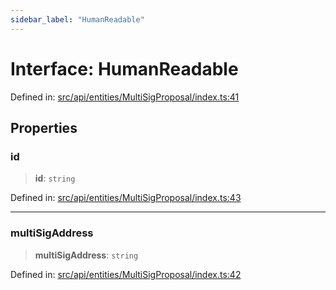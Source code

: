 ```yaml
---
sidebar_label: "HumanReadable"
---
```


# Interface: HumanReadable

Defined in: [src/api/entities/MultiSigProposal/index.ts:41](https://github.com/PolymeshAssociation/polymesh-sdk/blob/bee6a2fe7a8ce5db42a6982e793782182cde2153/src/api/entities/MultiSigProposal/index.ts#L41)

## Properties

### id

> **id**: `string`

Defined in: [src/api/entities/MultiSigProposal/index.ts:43](https://github.com/PolymeshAssociation/polymesh-sdk/blob/bee6a2fe7a8ce5db42a6982e793782182cde2153/src/api/entities/MultiSigProposal/index.ts#L43)

***

### multiSigAddress

> **multiSigAddress**: `string`

Defined in: [src/api/entities/MultiSigProposal/index.ts:42](https://github.com/PolymeshAssociation/polymesh-sdk/blob/bee6a2fe7a8ce5db42a6982e793782182cde2153/src/api/entities/MultiSigProposal/index.ts#L42)
